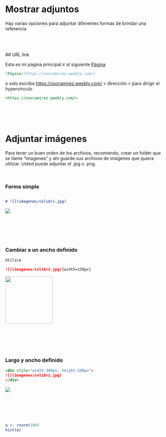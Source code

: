 \
\

# Mostrar adjuntos

Hay varias opciones para adjuntar diferentes formas de brindar una referencia

\
\
\
## URL link

Esta es mi página principal ir al siguiente [Página](https://osoramirez.weebly.com/)
```markdown
[Página](https://osoramirez.weebly.com/)
```

o solo escriba  <https://osoramirez.weebly.com/>  < dirección > para dirigir el hypervínculo

```markdown
<https://osoramirez.weebly.com/> 
```

\
\
\

# Adjuntar imágenes

Para tener un buen orden de los archivos, recomiendo, crear un folder que se llame "imagenes" y ahi guarde sus archivos de imágenes que quiera utilizar.  Usted puede adjuntar el .jpg o .png.

$~$
$~$
$~$
$~$
$~$
$~$

### Forma simple

```markdown

# ![](imagenes/colibri.jpg)

```

![](imagenes/colibri.jpg)

\
\
\
\


### Cambiar a un ancho definido

```markdown
Utilice

![](imagenes/colibri.jpg){width=150px}

```
![](imagenes/colibri.jpg){width=150px}

\
\
\
\

### Largo y ancho definido

```markdown
<div style="width:300px; height:200px">
![](imagenes/colibri.jpg)
</div>
```

<div style="width:100px; height:100px">
![](imagenes/colibri.jpg)
</div>


```{r}
a <- rnorm(100)
hist(a)
```


